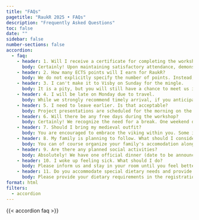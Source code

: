 ```yaml
---
title: "FAQs"
pagetitle: "RaukR 2025 • FAQs"
description: "Frequently Asked Questions"
toc: false
date: ""
sidebar: false
number-sections: false
accordion:
  - faq:
    - header: 1. Will I receive a certificate for completing the workshop?
      body: Certainly! Upon maintaining satisfactory attendance, demonstrating proficiency in practical exercises, and actively engaging in the collaborative group project (a collaborative effort presented by your group at the conclusion of RaukR), you will be awarded a course completion certificate.
    - header: 2. How many ECTS points will I earn for RaukR?
      body: We do not explicitly specify the number of points. Instead, we document the number of training hours attended and the covered topics. The allocation of ECTS points is determined by your university. Historically, participants have encountered no issues in receiving credits for attending RaukR. If formal credits are crucial, the applicant needs to confer with the home department before registration in order to establish whether this workshop is valid for formal credits or not.
    - header: 3. I can't make it to Visby on Sunday for the mingle.
      body: It is a pity, but you will still have a chance to meet us in the morning on Monday.
    - header: 4. I will be late on Monday due to travel.
      body: While we strongly recommend timely arrival, if you anticipate being late on Monday, please inform us in advance. However, arriving later than Monday after lunch is generally discouraged unless due to unforeseen circumstances.
    - header: 5. I need to leave earlier. Is that acceptable?
      body: Project presentations are scheduled for the morning on the final day, and participation in presenting your project is a key criterion. If you must leave early, we can attempt to schedule your group's presentation at an earlier time to accommodate your schedule.
    - header: 6. Will there be any free days during the workshop?
      body: Certainly! We recognize the need for a break. One weekend day is optional, and on the other day (usually Sunday), we organize an excursion to a delightful location on Gotland. Typically, activities start at 09:00 and conclude by 17:00. Note that the Visby midsummer celebrations happen on the 20th of June if you plan to stay after the workshop.
    - header: 7. Should I bring my medieval outfit?
      body: You are encouraged to embrace the viking within you. Some instructors take it quite seriously. After all, we are in Visby!
    - header: 8. My family is planning to follow. What should I consider?
      body: You can of course organize your family's accomodation along with yours. It's likely that you will not be able to spend much time with them as the workshop is quite intense. We recommend they arrive towards the end of the workshop, and perhaps you can all extend your stay to celebrate Midsommar in Visby.
    - header: 9. Are there any planned social activities?
      body: Absolutely! We have one official dinner (date to be announced) and a full-day trip on the weekend. Additionally, if students wish to organize informal gatherings like a BBQ or meet in town for a beer or ice cream, we not only encourage but warmly support such initiatives.
    - header: 10. I woke up feeling sick. What should I do?
      body: Please inform us and stay in your room until you feel better. We prioritize the well-being of all participants and understand that illness may prevent participation. We will work to find a suitable solution for you to minimize the impact on your learning experience. If you require assistance, don't hesitate to reach out.
    - header: 11. Do you accommodate special dietary needs and provide suitable food options?
      body: Please provide your dietary requirements in the registration form, and we'll communicate them to the restaurant. Lunches are buffet style with various options, and the restaurant can prepare special meals if needed to accommodate your specific dietary needs.
format: html
filters:
  - accordion
---
```


{{< accordion faq >}}

